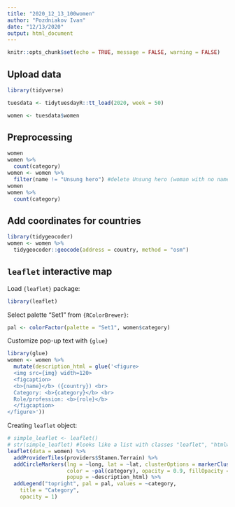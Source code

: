 ```yaml
---
title: "2020_12_13_100women"
author: "Pozdniakov Ivan"
date: "12/13/2020"
output: html_document
---
```


```r
knitr::opts_chunk$set(echo = TRUE, message = FALSE, warning = FALSE)
```

## Upload data

```r
library(tidyverse)
```
```r
tuesdata <- tidytuesdayR::tt_load(2020, week = 50)

women <- tuesdata$women
```

## Preprocessing

```r
women 
women %>%
  count(category)
women <- women %>%
  filter(name != "Unsung hero") #delete Unsung hero (woman with no name/country etc.)
women
women %>%
  count(category)
```

## Add coordinates for countries

```r
library(tidygeocoder)
women <- women %>%
  tidygeocoder::geocode(address = country, method = "osm")
```

## `leaflet` interactive map

Load `{leaflet}` package:

```r
library(leaflet)
```

Select palette "Set1" from `{RColorBrewer}`:

```r
pal <- colorFactor(palette = "Set1", women$category)
```

Customize pop-up text with `{glue}`

```r
library(glue)
women <- women %>%
  mutate(description_html = glue('<figure>
  <img src={img} width=120>
  <figcaption>
  <b>{name}</b> ({country}) <br>
  Category: <b>{category}</b> <br>
  Role/profession: <b>{role}</b>
  </figcaption>
</figure>'))
```

Creating `leaflet` object:

```r
# simple_leaflet <- leaflet()
# str(simple_leaflet) #looks like a list with classes "leaflet", "htmlwidget"
leaflet(data = women) %>%
  addProviderTiles(providers$Stamen.Terrain) %>%
  addCircleMarkers(lng = ~long, lat = ~lat, clusterOptions = markerClusterOptions(),
                   color = ~pal(category), opacity = 0.9, fillOpacity = 0.6, radius = 12,
                   popup = ~description_html) %>%
  addLegend("topright", pal = pal, values = ~category,
    title = "Category",
    opacity = 1)
```

